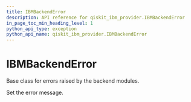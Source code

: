 ```yaml
---
title: IBMBackendError
description: API reference for qiskit_ibm_provider.IBMBackendError
in_page_toc_min_heading_level: 1
python_api_type: exception
python_api_name: qiskit_ibm_provider.IBMBackendError
---
```


# IBMBackendError

<Class id="qiskit_ibm_provider.IBMBackendError" isDedicatedPage={true} github="https://github.com/qiskit/qiskit-ibm-provider/tree/stable/0.8/qiskit_ibm_provider/exceptions.py" signature="IBMBackendError(*message)">
  Base class for errors raised by the backend modules.

  Set the error message.
</Class>

